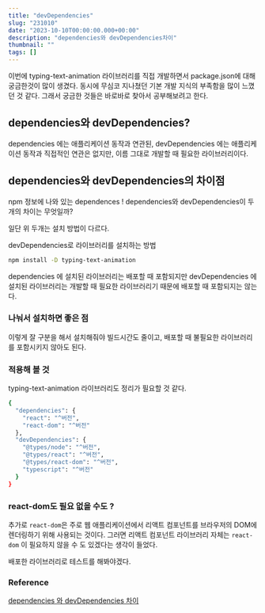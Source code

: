 ```yaml
---
title: "devDependencies"
slug: "231010"
date: "2023-10-10T00:00:00.000+00:00"
description: "dependencies와 devDependencies차이"
thumbnail: ""
tags: []
---
```


이번에 typing-text-animation 라이브러리를 직접 개발하면서 package.json에 대해 궁금한것이 많이 생겼다. 동시에 무심코 지나쳤던 기본 개발 지식의 부족함을 많이 느꼈던 것 같다. 그래서 궁금한 것들은 바로바로 찾아서 공부해보려고 한다.

## dependencies와 devDependencies?

dependencies 에는 애플리케이션 동작과 연관된, devDependencies 에는 애플리케이션 동작과 직접적인 연관은 없지만, 이름 그대로 개발할 때 필요한 라이브러리이다.

## dependencies와 devDependencies의 차이점

npm 정보에 나와 있는 dependences ! dependencies와 devDependencies이 두개의 차이는 무엇일까?

일단 위 두개는 설치 방법이 다르다.

devDependencies로 라이브러리를 설치하는 방법

```bash
npm install -D typing-text-animation
```

dependencies 에 설치된 라이브러리는 배포할 때 포함되지만 devDependencies 에 설치된 라이브러리는 개발할 때 필요한 라이브러리기 때문에 배포할 때 포함되지는 않는다.

### 나눠서 설치하면 좋은 점

이렇게 잘 구분을 해서 설치해줘야 빌드시간도 줄이고, 배포할 때 불필요한 라이브러리를 포함시키지 않아도 된다.

### 적용해 볼 것

typing-text-animation 라이브러리도 정리가 필요할 것 같다.

```bash
{
  "dependencies": {
    "react": "^버전",
    "react-dom": "^버전"
  },
  "devDependencies": {
    "@types/node": "^버전",
    "@types/react": "^버전",
    "@types/react-dom": "^버전",
    "typescript": "^버전"
  }
}
```

### react-dom도 필요 없을 수도 ?

추가로 `react-dom`은 주로 웹 애플리케이션에서 리액트 컴포넌트를 브라우저의 DOM에 렌더링하기 위해 사용되는 것이다. 그러면 리액트 컴포넌트 라이브러리 자체는 `react-dom` 이 필요하지 않을 수 도 있겠다는 생각이 들었다.

배포한 라이브러리로 테스트를 해봐야겠다.

### Reference

[dependencies 와 devDependencies 차이](https://www.codeit.kr/community/questions/UXVlc3Rpb246NjBlNmQwN2I2ZjU1NDAxYWEyNzAyYjE1)